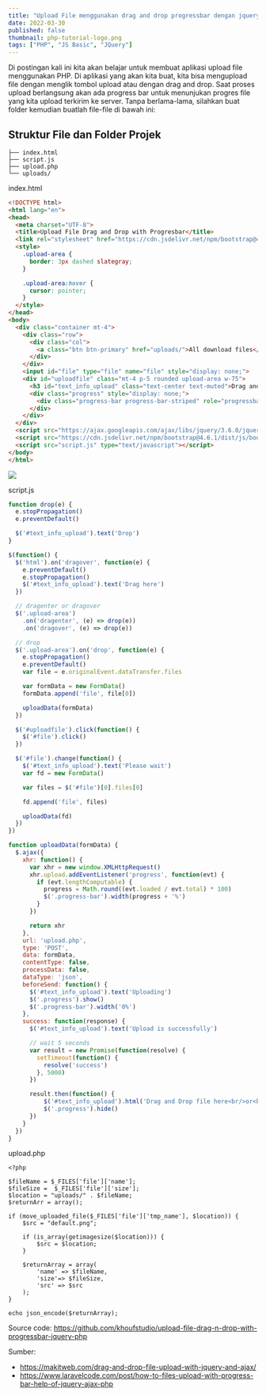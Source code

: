 ```yaml
---
title: "Upload File menggunakan drag and drop progressbar dengan jquery dan PHP"
date: 2022-03-30
published: false
thumbnail: php-tutorial-logo.png
tags: ["PHP", "JS Basic", "JQuery"]
---
```


Di postingan kali ini kita akan belajar untuk membuat aplikasi upload file menggunakan PHP. 
Di aplikasi yang akan kita buat, kita bisa mengupload file dengan menglik tombol upload atau dengan drag and drop. 
Saat proses upload berlangsung akan ada progress bar untuk menunjukan progres file yang kita upload terkirim ke server. 
Tanpa berlama-lama, silahkan buat folder kemudian buatlah file-file di bawah ini: 

## Struktur File dan Folder Projek
`````
├── index.html
├── script.js
├── upload.php
└── uploads/
`````

index.html
`````html
<!DOCTYPE html>
<html lang="en">
<head>
  <meta charset="UTF-8">
  <title>Upload File Drag and Drop with Progresbar</title>
  <link rel="stylesheet" href="https://cdn.jsdelivr.net/npm/bootstrap@4.6.1/dist/css/bootstrap.min.css" integrity="sha384-zCbKRCUGaJDkqS1kPbPd7TveP5iyJE0EjAuZQTgFLD2ylzuqKfdKlfG/eSrtxUkn" crossorigin="anonymous">
  <style>
    .upload-area {
      border: 3px dashed slategray;
    }

    .upload-area:hover {
      cursor: pointer;
    }
  </style>
</head>
<body>
  <div class="container mt-4">
    <div class="row">
      <div class="col">
        <a class="btn btn-primary" href="uploads/">All download files</a>
      </div>
    </div>
    <input id="file" type="file" name="file" style="display: none;">
    <div id="uploadfile" class="mt-4 p-5 rounded upload-area w-75">
      <h3 id="text_info_upload" class="text-center text-muted">Drag and Drop file here<br />or<br/>Click to select file</h3>
      <div class="progress" style="display: none;">
        <div class="progress-bar progress-bar-striped" role="progressbar" style="width: 0%"></div>
      </div>
    </div>
  </div>
  <script src="https://ajax.googleapis.com/ajax/libs/jquery/3.6.0/jquery.min.js"></script>
  <script src="https://cdn.jsdelivr.net/npm/bootstrap@4.6.1/dist/js/bootstrap.bundle.min.js" integrity="sha384-fQybjgWLrvvRgtW6bFlB7jaZrFsaBXjsOMm/tB9LTS58ONXgqbR9W8oWht/amnpF" crossorigin="anonymous"></script>
  <script src="script.js" type="text/javascript"></script>
</body>
</html>
`````
<img src="tampilan_upload.png" />


script.js
`````javascript
function drop(e) {
  e.stopPropagation()
  e.preventDefault()

  $('#text_info_upload').text('Drop')
}

$(function() {
  $('html').on('dragover', function(e) {
    e.preventDefault()
    e.stopPropagation()
    $('#text_info_upload').text('Drag here')
  })

  // dragenter or dragover
  $('.upload-area')
    .on('dragenter', (e) => drop(e))
    .on('dragover', (e) => drop(e))

  // drop 
  $('.upload-area').on('drop', function(e) {
    e.stopPropagation()
    e.preventDefault()
    var file = e.originalEvent.dataTransfer.files

    var formData = new FormData()
    formData.append('file', file[0])

    uploadData(formData)
  })

  $('#uploadfile').click(function() {
    $('#file').click()
  })

  $('#file').change(function() {
    $('#text_info_upload').text('Please wait')
    var fd = new FormData()

    var files = $('#file')[0].files[0]

    fd.append('file', files)

    uploadData(fd)
  })
})

function uploadData(formData) {
  $.ajax({
    xhr: function() {
      var xhr = new window.XMLHttpRequest()
      xhr.upload.addEventListener('progress', function(evt) {
        if (evt.lengthComputable) {
          progress = Math.round((evt.loaded / evt.total) * 100)
          $('.progress-bar').width(progress + '%')
        }
      })

      return xhr
    },
    url: 'upload.php',
    type: 'POST',
    data: formData,
    contentType: false,
    processData: false,
    dataType: 'json',
    beforeSend: function() {
      $('#text_info_upload').text('Uploading')
      $('.progress').show()
      $('.progress-bar').width('0%')
    },
    success: function(response) {
      $('#text_info_upload').text('Upload is successfully')

      // wait 5 seconds
      var result = new Promise(function(resolve) {
        setTimeout(function() {
          resolve('success')
        }, 5000)
      })

      result.then(function() {
          $('#text_info_upload').html('Drag and Drop file here<br/>or<br/>Click to select file')
          $('.progress').hide()
      })
    }
  })
}
`````

upload.php
`````
<?php

$fileName = $_FILES['file']['name'];
$fileSize =  $_FILES['file']['size'];
$location = "uploads/" . $fileName;
$returnArr = array();

if (move_uploaded_file($_FILES['file']['tmp_name'], $location)) {
    $src = "default.png";

    if (is_array(getimagesize($location))) {
        $src = $location;
    }

    $returnArray = array(
        'name' => $fileName,
        'size'=> $fileSize,
        'src' => $src
    );
}

echo json_encode($returnArray);
`````

Source code: https://github.com/khoufstudio/upload-file-drag-n-drop-with-progressbar-jquery-php

Sumber: 
- https://makitweb.com/drag-and-drop-file-upload-with-jquery-and-ajax/
- https://www.laravelcode.com/post/how-to-files-upload-with-progress-bar-help-of-jquery-ajax-php
